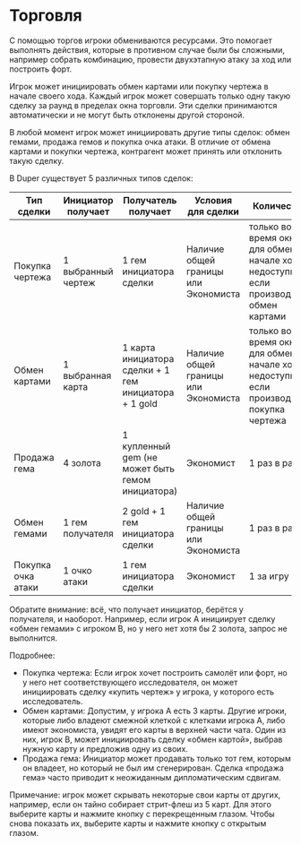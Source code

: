 # Торговля

С помощью торгов игроки обмениваются ресурсами. Это помогает выполнять действия, которые в противном случае были бы сложными, например собрать комбинацию, провести двухэтапную атаку за ход или построить форт.

Игрок может инициировать обмен картами или покупку чертежа в начале своего хода. Каждый игрок может совершать только одну такую сделку за раунд в пределах окна торговли. Эти сделки принимаются автоматически и не могут быть отклонены другой стороной.

В любой момент игрок может инициировать другие типы сделок: обмен гемами, продажа гемов и покупка очка атаки. В отличие от обмена картами и покупки чертежа, контрагент может принять или отклонить такую сделку.

В Duper существует 5 различных типов сделок:

| Тип сделки      | Инициатор получает        | Получатель получает                                  | Условия для сделки                             | Количество                       |
| ---------------- | ---------------------- | ------------------------------------------------- | --------------------------------------------------- | --------------------------------- |
| Покупка чертежа    | 1 выбранный чертеж    | 1 гем инициатора сделки                          | Наличие общей границы или Экономиста             | только во время окна для обмена в начале хода, недоступно если производится обмен картами |
| Обмен картами       | 1 выбранная карта          | 1 карта инициатора сделки + 1 гем инициатора + 1 gold | Наличие общей границы или Экономиста                 | только во время окна для обмена в начале хода, недоступно если производится покупка чертежа |
| Продажа гема         | 4 золота                 | 1 купленный gem (не может быть гемом инициатора)           | Экономист                                       | 1 раз в раунд                     |
| Обмен гемами        | 1 гем получателя | 2 gold + 1 гем инициатора сделки                 | Наличие общей границы или Экономиста             | 1 раз в раунд                      |
| Покупка очка атаки | 1 очко атаки        | 1 гем инициатора сделки                             | Экономист                                    | 1 за игру               |

Обратите внимание: всё, что получает инициатор, берётся у получателя, и наоборот. Например, если игрок A инициирует сделку «обмен гемами» с игроком B, но у него нет хотя бы 2 золота, запрос не выполнится.

Подробнее:

- Покупка чертежа: Если игрок хочет построить самолёт или форт, но у него нет соответствующего исследователя, он может инициировать сделку «купить чертеж» у игрока, у которого есть исследователь.
- Обмен картами: Допустим, у игрока A есть 3 карты. Другие игроки, которые либо владеют смежной клеткой с клетками игрока A, либо имеют экономиста, увидят его карты в верхней части чата. Один из них, игрок B, может инициировать сделку «обмен картой», выбрав нужную карту и предложив одну из своих.
- Продажа гема: Инициатор может продавать только тот гем, которым он владеет, но который не был им сгенерирован. Сделка «продажа гема» часто приводит к неожиданным дипломатическим сдвигам.

Примечание: игрок может скрывать некоторые свои карты от других, например, если он тайно собирает стрит-флеш из 5 карт. Для этого выберите карты и нажмите кнопку с перекрещенным глазом. Чтобы снова показать их, выберите карты и нажмите кнопку с открытым глазом.